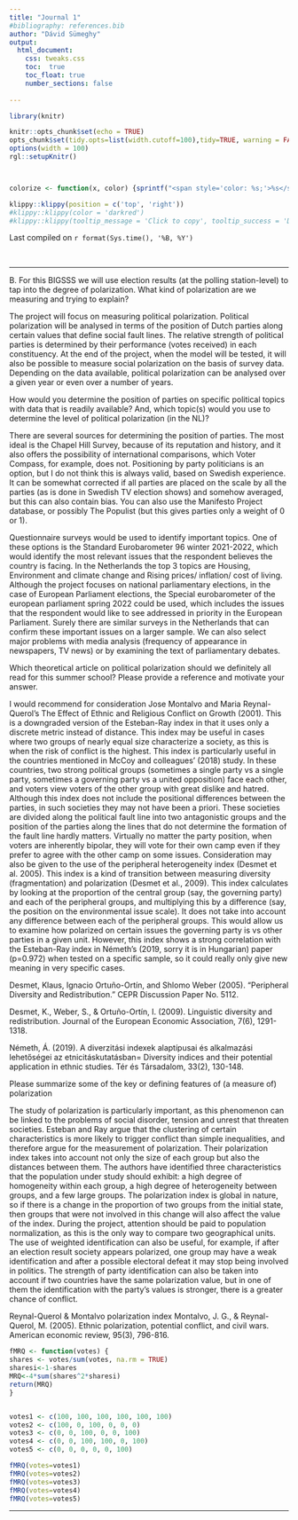 ```yaml
---
title: "Journal 1"
#bibliography: references.bib
author: "Dávid Sümeghy"
output: 
  html_document:
    css: tweaks.css
    toc:  true
    toc_float: true
    number_sections: false
 
---
```




```r
library(knitr)

knitr::opts_chunk$set(echo = TRUE)
opts_chunk$set(tidy.opts=list(width.cutoff=100),tidy=TRUE, warning = FALSE, message = FALSE,comment = "#>", cache=TRUE, class.source=c("test"), class.output=c("test2"))
options(width = 100)
rgl::setupKnitr()



colorize <- function(x, color) {sprintf("<span style='color: %s;'>%s</span>", color, x) }

```

```r
klippy::klippy(position = c('top', 'right'))
#klippy::klippy(color = 'darkred')
#klippy::klippy(tooltip_message = 'Click to copy', tooltip_success = 'Done')
```

Last compiled on `r format(Sys.time(), '%B, %Y')`

<br>

----
  
B. For this BIGSSS we will use election results (at the polling station-level) to tap into the degree of polarization. What kind of polarization are we measuring and trying to explain?

The project will focus on measuring political polarization. Political polarization will be analysed in terms of the position of Dutch parties along certain values that define social fault lines. The relative strength of political parties is determined by their performance (votes received) in each constituency. At the end of the project, when the model will be tested, it will also be possible to measure social polarization on the basis of survey data. Depending on the data available, political polarization can be analysed over a given year or even over a number of years.

How would you determine the position of parties on specific political topics with data that is readily available? And, which topic(s) would you use to determine the level of political polarization (in the NL)?

There are several sources for determining the position of parties. The most ideal is the Chapel Hill Survey, because of its reputation and history, and it also offers the possibility of international comparisons, which Voter Compass, for example, does not. Positioning by party politicians is an option, but I do not think this is always valid, based on Swedish experience. It can be somewhat corrected if all parties are placed on the scale by all the parties (as is done in Swedish TV election shows) and somehow averaged, but this can also contain bias. You can also use the Manifesto Project database, or possibly The Populist (but this gives parties only a weight of 0 or 1).

Questionnaire surveys would be used to identify important topics. One of these options is the Standard Eurobarometer 96 winter 2021-2022, which would identify the most relevant issues that the respondent believes the country is facing. In the Netherlands the top 3 topics are Housing, Environment and climate change and Rising prices/ inflation/ cost of living. Although the project focuses on national parliamentary elections, in the case of European Parliament elections, the Special eurobarometer of the european parliament spring 2022 could be used, which includes the issues that the respondent would like to see addressed in priority in the European Parliament. Surely there are similar surveys in the Netherlands that can confirm these important issues on a larger sample. We can also select major problems with media analysis (frequency of appearance in newspapers, TV news) or by examining the text of parliamentary debates.

Which theoretical article on political polarization should we definitely all read for this summer school? Please provide a reference and motivate your answer.

I would recommend for consideration Jose Montalvo and Maria Reynal-Querol's The Effect of Ethnic and Religious
Conflict on Growth (2001). This is a downgraded version of the Esteban-Ray index in that it uses only a discrete metric instead of distance. This index may be useful in cases where two groups of nearly equal size characterize a society, as this is when the risk of conflict is the highest. This index is particularly useful in the countries mentioned in McCoy and colleagues' (2018) study. In these countries, two strong political groups (sometimes a single party vs a single party, sometimes a governing party vs a united opposition) face each other, and voters view voters of the other group with great dislike and hatred. Although this index does not include the positional differences between the parties, in such societies they may not have been a priori. These societies are divided along the political fault line into two antagonistic groups and the position of the parties along the lines that do not determine the formation of the fault line hardly matters. Virtually no matter the party position, when voters are inherently bipolar, they will vote for their own camp even if they prefer to agree with the other camp on some issues.
Consideration may also be given to the use of the peripheral heterogeneity index (Desmet et al. 2005). This index is a kind of transition between measuring diversity (fragmentation) and polarization (Desmet et al., 2009). This index calculates by looking at the proportion of the central group (say, the governing party) and each of the peripheral groups, and multiplying this by a difference (say, the position on the environmental issue scale). It does not take into account any difference between each of the peripheral groups. This would allow us to examine how polarized on certain issues the governing party is vs other parties in a given unit. However, this index shows a strong correlation with the Esteban-Ray index in Németh's (2019, sorry it is in Hungarian) paper (p=0.972) when tested on a specific sample, so it could really only give new meaning in very specific cases.


Desmet, Klaus, Ignacio Ortuño-Ortín, and Shlomo Weber (2005). “Peripheral Diversity and Redistribution.” CEPR Discussion Paper No. 5112.

Desmet, K., Weber, S., & Ortuño-Ortín, I. (2009). Linguistic diversity and redistribution. Journal of the European Economic Association, 7(6), 1291-1318.


Németh, Á. (2019). A diverzitási indexek alaptípusai és alkalmazási lehetőségei az etnicitáskutatásban= Diversity indices and their potential application in ethnic studies. Tér és Társadalom, 33(2), 130-148.


Please summarize some of the key or defining features of (a measure of) polarization

The study of polarization is particularly important, as this phenomenon can be linked to the problems of social disorder, tension and unrest that threaten societies. Esteban and Ray argue that the clustering of certain characteristics is more likely to trigger conflict than simple inequalities, and therefore argue for the measurement of polarization. Their polarization index takes into account not only the size of each group but also the distances between them. The authors have identified three characteristics that the population under study should exhibit: a high degree of homogeneity within each group, a high degree of heterogeneity between groups, and a few large groups. The polarization index is global in nature, so if there is a change in the proportion of two groups from the initial state, then groups that were not involved in this change will also affect the value of the index.
During the project, attention should be paid to population normalization, as this is the only way to compare two geographical units. The use of weighted identification can also be useful, for example, if after an election result society appears polarized, one group may have a weak identification and after a possible electoral defeat it may stop being involved in politics. The strength of party identification can also be taken into account if two countries have the same polarization value, but in one of them the identification with the party's values is stronger, there is a greater chance of conflict.


Reynal-Querol & Montalvo polarization index
Montalvo, J. G., & Reynal-Querol, M. (2005). Ethnic polarization, potential conflict, and civil wars. American economic review, 95(3), 796-816.
```r
fMRQ <- function(votes) {
shares <- votes/sum(votes, na.rm = TRUE)
sharesi<-1-shares
MRQ<-4*sum(shares^2*sharesi)
return(MRQ)
}


votes1 <- c(100, 100, 100, 100, 100, 100)
votes2 <- c(100, 0, 100, 0, 0, 0)
votes3 <- c(0, 0, 100, 0, 0, 100)
votes4 <- c(0, 0, 100, 100, 0, 100)
votes5 <- c(0, 0, 0, 0, 0, 100)

fMRQ(votes=votes1)
fMRQ(votes=votes2)
fMRQ(votes=votes3)
fMRQ(votes=votes4)
fMRQ(votes=votes5)
```


----





